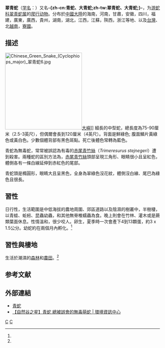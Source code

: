 {{noteTA
|G1 = LS
|T = zh-cn:翠青蛇; zh-tw:青蛇;
|1 = zh-cn:翠青蛇; zh-tw:青蛇;
|2 = zh-cn:游蛇科; zh-tw:黃頷蛇科;
}}
{{Speciesbox
| image = Chinese Green Snake (Cyclophiops major) 翠青蛇5.jpg
| image_caption = 青蛇，攝於[[香港|香港]][[大嶼|大嶼]]
| authority = ([[Albert_Günther|Günther]], 1858)
| genus = Cyclophiops
| species = major
| synonyms = *''Cyclophis major'' <small>Günther, 1858</small>
*''Herpetodryas chloris'' <small>[[Edward_Hallowell_(herpetologist)|Hallowell]], 1861</small>
*''Ablabes major'' <small>– [[Oskar_Boettger|Boettger]], 1894</small>
*''Entechinus major'' <small>– [[Edward_Drinker_Cope|Cope]], 1895</small>
*''Liopeltis major'' <small>– [[Leonhard_Hess_Stejneger|Stejneger]], 1907</small>
*''Liopeltis major bicarinata'' <small>{{link-fr|牧茂市郎|Moichirō Maki|Maki}}, 1931</small>
*''Eurypholis major'' <small>– [[Clifford_H._Pope|Pope]], 1935</small>
*''Opheodrys major'' <small>– [[Malcolm_Arthur_Smith|M.A. Smith]], 1943</small>
*''Cyclophiops major'' <small>– Ota, 1991</small><ref>The Reptile Database. www.reptile-database.org.</ref>
}}

'''翠青蛇'''（[[学名|学名]]：{{lang|la|''Cyclophiops major''}}）又名'''-{zh-cn:青蛇、大青蛇;zh-tw:翠青蛇、大青蛇;}-'''，为[[游蛇科|游蛇科]][[翠青蛇属|翠青蛇属]]的[[爬行动物|爬行动物]]。分布於[[中國大陸|中國大陸]]的海南，河南，甘肅，安徽，四川，福建，廣東，廣西，貴州，湖南，湖北，江西，江蘇，陝西，浙江等地、以及[[台灣|台灣]]、北[[越南|越南]]，[[寮國|寮國]]。

==描述==
[[File:Chinese_Green_Snake_(Cyclophiops_major)_翠青蛇6.jpg|250px]][[大嶼|大嶼]]]]
細長的中型蛇，總長度為75-90厘米（2.5-3英尺），但偶爾會長到120厘米（4英尺）。背面是鮮綠色; 腹面鱗片黃綠色或黃白色。少數個體背部有黑色斑點。死亡後體色常轉為藍色。

青蛇為無毒蛇，常常被誤認為有毒的[[赤尾青竹絲|赤尾青竹絲]]（''Trimeresurus stejnegeri''）遭到殺害。兩種蛇的區別方法為，[[赤尾青竹絲|赤尾青竹絲]]頭部呈現三角形、眼睛很小且呈紅色，體側各有一條白線延伸到赤紅色的尾部。

青蛇頭是橢圓形，眼睛大且呈黑色，全身為翠綠色沒花紋，體側沒白線、尾巴為綠色且很長。

==習性==
日行性，生活範圍是中低海拔的農地周圍、郊區道路以及陰濕的樹叢中，半樹棲，以青蛙、蚯蚓、昆蟲幼蟲，和其他無脊椎蠕蟲為食。晚上則會在竹林、灌木或是蕨類葉面休息。性情溫和，很少咬人。卵生，夏季時一次會產下4到13顆蛋，約3 x 1.5公分。幼蛇約在兩個月內孵化。<ref name="Snakes of Taiwan"/>

==習性與棲地==
生活於潮濕的[[森林|森林]]和[[農田|農田]]。<ref name="Snakes of Taiwan"/>

==参考文献==
{{reflist|refs=
<ref name="Snakes of Taiwan">{{cite web |authors=Hans Breuer & William Christopher Murphy |date=2009–2010 |url=http://www.snakesoftaiwan.com/Cyclophiops%20major/species_cyclophiops_major.htm |title=''Cyclophiops major'' |work=[http://www.snakesoftaiwan.com/Start_Page_EN.htm Snakes of Taiwan] |accessdate=13 October 2012}}</ref>
}}

==外部連結==
*[https://web.archive.org/web/20200218045019/http://snakesoftaiwan.com/Cyclophiops%20major/species_cyclophiops_major_CH.htm 青蛇]
*[https://e-info.org.tw/node/205012 【自然谷之星】青蛇 總被誤會的無毒萌蛇 | 環境資訊中心]

{{Taxonbar|from=Q2383395}}

[[Category:翠青蛇屬|C]]
[[Category:1858年描述的动物|C]]